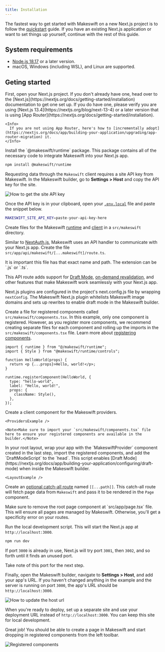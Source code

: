 ```yaml
---
title: Installation
---
```



The fastest way to get started with Makeswift on a new Next.js project is to follow the
[quickstart](/developer/quickstart) guide. If you have an existing Next.js application
or want to set things up yourself, continue with the rest of this guide.

## System requirements

- [Node.js 18.17](https://nodejs.org/en) or a later version.
- macOS, Windows (including WSL), and Linux are supported.

## Geting started

<Steps>
  <Step title="Open your Next.js project">
    First, open your Next.js project. If you don't already have one, head over to
    the [Next.js](https://nextjs.org/docs/getting-started/installation)
    documentation to get one set up. If you do have one, please verify you are
    using [Next.js 13.4](https://nextjs.org/blog/next-13-4) or a later version that is using [App Router](https://nextjs.org/docs/getting-started/installation).

    <Info>
      If you are not using App Router, here's how to [incrementally adopt](https://nextjs.org/docs/app/building-your-application/upgrading/app-router-migration) it.
    </Info>

  </Step>
  <Step title="Install dependencies">
  Install the `@makeswift/runtime` package. This package contains all of the necessary
  code to integrate Makeswift into your Next.js app.

```bash
npm install @makeswift/runtime
```

  </Step>
  <Step title="Add API key to environment variables">
  
Requesting data through the `Makeswift` client requires a site API key from Makeswift. In the Makeswift builder, go to **Settings > Host** and copy the API key for the site.

<Frame>
  <img src="/images/site-api-key.gif" alt="How to get the site API key" />
</Frame>

Once the API key is in your clipboard, open your [`.env.local`](https://nextjs.org/docs/pages/building-your-application/configuring/environment-variables) file and paste the snippet below.

```sh
MAKESWIFT_SITE_API_KEY=paste-your-api-key-here
```

  </Step>
  <Step title="Add Makeswift runtime and client">
  
Create files for the Makeswift [runtime](/developer/reference/runtime/constructor) and [client](/developer/reference/client/constructor) in a `src/makeswift` directory.

<CodeGroup>
  <RuntimeExample />
  <ClientExample />
</CodeGroup>

</Step>
  <Step title="Add the Makeswift API handler">
  
Similar to [NextAuth.js](https://next-auth.js.org/), Makeswift uses an API handler to communicate with your Next.js app. Create the file `src/app/api/makeswift/[...makeswift]/route.ts`.

<Info>
  It is important this file has that exact name and path. The extension can be
  `.js` or `.ts`.
</Info>

<ApiHandlerExample />

This API route adds support for
[Draft Mode](https://nextjs.org/docs/app/building-your-application/configuring/draft-mode),
[on-demand revalidation](https://nextjs.org/docs/pages/building-your-application/data-fetching/incremental-static-regeneration#on-demand-revalidation),
and other features that make Makeswift work seamlessly with your Next.js app.

  </Step>
  <Step title="Add the Next.js plugin">
  
Next.js plugins are configured in the project's next.config.js file by wrapping `nextConfig`. The Makeswift Next.js plugin whitelists Makeswift image domains and sets up rewrites to enable draft mode in the Makeswift builder.

<NextConfigExample />

  </Step>
  <Step title="Register components with Makeswift">
  
Create a file for registered components called `src/makeswift/components.tsx`. In this example, only one component is registered. However, as you register more components, we recommend creating separate files for each component and rolling up the imports in the `src/makeswift/components.tsx` file. Learn more about [registering components](/developer/reference/runtime/register-component).

```tsx src/makeswift/components.tsx
import { runtime } from "@/makeswift/runtime";
import { Style } from "@makeswift/runtime/controls";

function HelloWorld(props) {
  return <p {...props}>Hello, world!</p>;
}

runtime.registerComponent(HelloWorld, {
  type: "hello-world",
  label: "Hello, world!",
  props: {
    className: Style(),
  },
});
```

  </Step>
  <Step title="Create Makeswift provider component">
    Create a client component for the Makeswift providers.

    <ProvidersExample />

    <Note>Make sure to import your `src/makeswift/components.tsx` file here to ensure your registered components are available in the builder.</Note>

  </Step>
  <Step title="Update the root layout">
    In your root layout, wrap your app with the `MakeswiftProvider` component created in the last step, import the registered components, and add the `DraftModeScript` to the `head`. 
    This script enables [Draft Mode](https://nextjs.org/docs/app/building-your-application/configuring/draft-mode) when inside the Makeswift builder.

    <LayoutExample />

  </Step>
  <Step title="Add a route for Makeswift pages">
  
Create an [optional catch-all route](https://nextjs.org/docs/app/building-your-application/routing/dynamic-routes#optional-catch-all-segments) named `[[...path]]`. 
This catch-all route will fetch page data from `Makeswift` and pass it to be rendered in the `Page` component.

<CatchAllExample />

<Note>
  Make sure to remove the root page component at `src/app/page.tsx` file. This
  will ensure all pages are managed by Makeswift. Otherwise, you'll get a
  specificity error on your routes.
</Note>

  </Step>
  
  <Step title="Start the local dev server">
  
Run the local development script. This will start the Next.js app at `http://localhost:3000`.

```bash
npm run dev
```

If port `3000` is already in use, Next.js will try port `3001`, then `3002`, and so forth until it finds an
unused port.

<Note>Take note of this port for the next step.</Note>

  </Step>
  <Step title="Add your app's URL to Makeswift">
  
Finally, open the Makeswift builder, navigate to **Settings > Host**, and add your app's URL. If you haven't changed anything in the example and the server is running on port `3000`, the app's URL should be
`http://localhost:3000`.

<Frame>
  <img src="/images/host-url.gif" alt="How to update the host url" />
</Frame>

When you're ready to deploy, set up a separate site and use your deployment URL
instead of `http://localhost:3000`. You can keep this site for local development.

  </Step>
  <Step title="Start building">
  
Great job! You should be able to create a page in Makeswift and start dropping in registered
components from the left toolbar.

<Frame>
  <img src="/images/registered-components.png" alt="Registered components" />
</Frame>

</Step>
</Steps>
